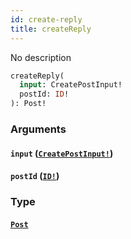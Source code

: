 ```yaml
---
id: create-reply
title: createReply
---
```


No description

```graphql
createReply(
  input: CreatePostInput!
  postId: ID!
): Post!

```

### Arguments

#### `input` ([`CreatePostInput!`](/graphql/inputs/create-post-input))

#### `postId` ([`ID!`](/graphql/scalars/id))

### Type

#### [`Post`](/graphql/objects/post)
